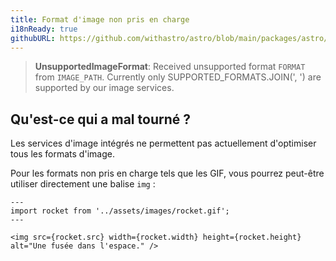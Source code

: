 ```yaml
---
title: Format d'image non pris en charge
i18nReady: true
githubURL: https://github.com/withastro/astro/blob/main/packages/astro/src/core/errors/errors-data.ts
---
```


> **UnsupportedImageFormat**: Received unsupported format `FORMAT` from `IMAGE_PATH`. Currently only SUPPORTED_FORMATS.JOIN(', ') are supported by our image services.

## Qu'est-ce qui a mal tourné ?
Les services d'image intégrés ne permettent pas actuellement d'optimiser tous les formats d'image.

Pour les formats non pris en charge tels que les GIF, vous pourrez peut-être utiliser directement une balise `img` :
```astro
---
import rocket from '../assets/images/rocket.gif';
---

<img src={rocket.src} width={rocket.width} height={rocket.height} alt="Une fusée dans l'espace." />
```

